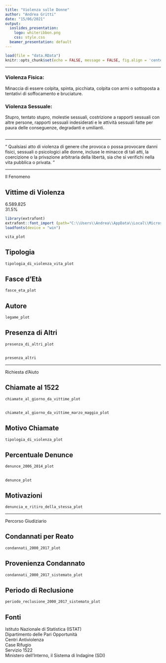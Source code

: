 ```yaml
---
title: "Violenza sulle Donne"
author: "Andrea Gritti"
date: "15/06/2021"
output:
  ioslides_presentation:
    logo: whiteribbon.png
    css: style.css
  beamer_presentation: default
---
```


```r
load(file = "data.RData")
knitr::opts_chunk$set(echo = FALSE, message = FALSE, fig.align = 'center')
```

***

<div id = "centered">
### Violenza Fisica:

Minaccia di essere colpita, spinta, picchiata, colpita con armi o sottoposta a tentativi di soffocamento e bruciature.

### Violenza Sessuale:

Stupro, tentato stupro, molestie sessuali, costrizione a rapporti sessuali con altre persone, rapporti sessuali indesiderati e le attività sessuali fatte per paura delle conseguenze, degradanti e umilianti.
</div>

## {#slide3} 

<hr>
“ Qualsiasi atto di violenza di genere che provoca o possa provocare danni fisici, sessuali o psicologici alle donne, incluse le minacce di tali atti, la coercizione o la privazione arbitraria della libertà, sia che si verifichi nella vita pubblica o privata. ”

***

<div class = "titolo-sezione">
  <span>Il Fenomeno</span>
</div>

## Vittime di Violenza

<div id = "vittime-di-violenza">
  6.589.825 <br />
  31.5%

```r
library(extrafont)
extrafont::font_import (path="C:\\Users\\Andrea\\AppData\\Local\\Microsoft\\Windows\\Fonts", pattern = "fontawesome-webfont.ttf", prompt =  FALSE)
loadfonts(device = "win")

vita_plot
```

</div>

## Tipologia

```r
tipologia_di_violenza_vita_plot
```

## Fasce d'Età

```r
fasce_eta_plot
```

## Autore

```r
legame_plot
```

## Presenza di Altri

```r
presenza_di_altri_plot
```

## {#slide10}

```r
presenza_altri
```

***

<div class = "titolo-sezione">
  <span>Richiesta d'Aiuto</span>
</div>

## Chiamate al 1522

```r
chiamate_al_giorno_da_vittime_plot
```

## {#slide13}

```r
chiamate_al_giorno_da_vittime_marzo_maggio_plot
```

## Motivo Chiamate

```r
tipologia_di_violenza_plot
```

## Percentuale Denunce

```r
denunce_2006_2014_plot
```

## {#slide16}

```r
denunce_plot
```

## Motivazioni

```r
denuncia_e_ritiro_della_stessa_plot
```

***

<div class = "titolo-sezione">
  <span>Percorso Giudiziario</span>
</div>

## Condannati per Reato
```r
condannati_2000_2017_plot
```

## Provenienza Condannato
```r
condannati_2000_2017_sistemato_plot
```

## Periodo di Reclusione
```r
periodo_reclusione_2000_2017_sistemato_plot
```

## Fonti {#slide22}

Istituto Nazionale di Statistica (ISTAT) <br />
Dipartimento delle Pari Opportunità <br />
Centri Antiviolenza <br />
Case Rifugio <br />
Servizio 1522 <br />
Ministero dell’Interno, il Sistema di Indagine (SDI) <br />